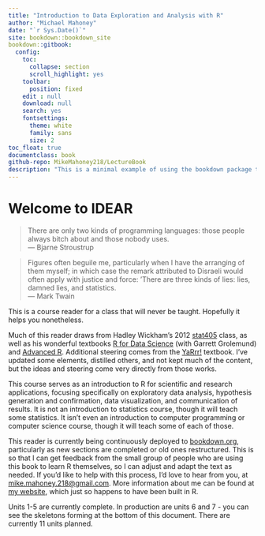 ```yaml
---
title: "Introduction to Data Exploration and Analysis with R"
author: "Michael Mahoney"
date: "`r Sys.Date()`"
site: bookdown::bookdown_site
bookdown::gitbook:
  config:
    toc:
      collapse: section
      scroll_highlight: yes
    toolbar:
      position: fixed
    edit : null
    download: null
    search: yes
    fontsettings:
      theme: white
      family: sans
      size: 2
toc_float: true
documentclass: book
github-repo: MikeMahoney218/LectureBook
description: "This is a minimal example of using the bookdown package to write a book. The output format for this example is bookdown::gitbook."
---
```


# Welcome to IDEAR {-}

> There are only two kinds of programming languages: those people always bitch about and those nobody uses.  
> --- Bjarne Stroustrup  

>Figures often beguile me, particularly when I have the arranging of them myself; in which case the remark attributed to Disraeli would often apply with justice and force: 'There are three kinds of lies: lies, damned lies, and statistics.  
> --- Mark Twain

This is a course reader for a class that will never be taught. Hopefully it helps you nonetheless.

Much of this reader draws from Hadley Wickham's 2012 [stat405](http://stat405.had.co.nz/) class, as well as his wonderful textbooks [R for Data Science](http://r4ds.had.co.nz/index.html) (with Garrett Grolemund) and [Advanced R](https://adv-r.hadley.nz/index.html). Additional steering comes from the [YaRrr!](https://bookdown.org/ndphillips/YaRrr/) textbook. I've updated some elements, distilled others, and not kept much of the content, but the ideas and steering come very directly from those works.

This course serves as an introduction to R for scientific and research applications, focusing specifically on exploratory data analysis, hypothesis generation and confirmation, data visualization, and communication of results. It is not an introduction to statistics course, though it will teach some statistics. It isn't even an introduction to computer programming or computer science course, though it will teach some of each of those. 

This reader is currently being continuously deployed to  [bookdown.org](https://bookdown.org/connect/#/apps/2008/access), particularly as new sections are completed or old ones restructured. This is so that I can get feedback from the small group of people who are using this book to learn R themselves, so I can adjust and adapt the text as needed. If you'd like to help with this process, I'd love to hear from you, at <mike.mahoney.218@gmail.com>. More information about me can be found at [my website](https://www.mikemahoney218.com), which just so happens to have been built in R.

Units 1-5 are currently complete. In production are units 6 and 7 - you can see the skeletons forming at the bottom of this document. There are currently 11 units planned.